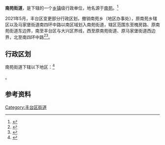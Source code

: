 {{中国乡级行政区
|景观照片文件名 = Nanyuan Airport Terminal.JPG
|景观照片描述 = [[北京南苑机场|北京南苑机场]]
|汉语拼音 = 
|其他语言 = 
|其他语言名称 = 
|旧称 = 
|地名出处 = 
|位置图文件名 = 
|位置图描述 = 
|自定义图片= 
|建置时间 = 
|政府驻地 = 
|毗邻 = 
|总面积 = 
|总人口 = 
|总人口年份 = 
|户籍人口 = 
|户籍人口年份 = 
|常住人口 = 
|常住人口年份 = 
|人口密度 = 
|GDP = 
|GDP年份 = 
|邮政编码 = 
|电话区号 = 10
|官方网站 = 
|网站名称 = 
|11/01/06/005/000}}

'''南苑街道'''，是{{PRC admin/fullname|11/01/06/005/000|3}}下辖的一个[[乡镇|乡镇]]级行政单位，地名源于[[南苑|南苑]]。<ref>{{PRC admin/ref sgc|{{PRC admin/parent|11/01/06/005/000}}}}</ref>

2021年5月，丰台区变更部分行政区划，撤销南苑乡（地区办事处），原南苑乡辖区以及马家堡街道南四环中路以南区域划入南苑街道，辖区范围东至槐房路、原南苑街道东边界，南至丰台区与大兴区界线，西至原南苑街道、原马家堡街道西边界，北至南四环中路<ref>{{cite web|url=http://www.bjft.gov.cn/ftq/zfgg/202105/c91bc591406c4b7f9f5132f3911b5b20.shtml|title=北京市丰台区人民政府关于变更部分行政区划的通告|publisher=丰台区民政局|date=2021-05-11|accessdate=2021-06-26|archive-date=2021-06-26|archive-url=https://web.archive.org/web/20210626154320/http://www.bjft.gov.cn/ftq/zfgg/202105/c91bc591406c4b7f9f5132f3911b5b20.shtml|dead-url=no}}</ref><ref>{{cite web|url=http://www.bjft.gov.cn/ftq/zfgg/202105/c91bc591406c4b7f9f5132f3911b5b20/files/0a5dc32d9325415eb2ed30aff370fe9e.pdf|title=丰台区部分地区行政区划变更示意图|publisher=丰台区人民政府|date=2021-05-11|accessdate=2021-06-26|archive-date=2021-06-26|archive-url=https://web.archive.org/web/20210626154617/http://www.bjft.gov.cn/ftq/zfgg/202105/c91bc591406c4b7f9f5132f3911b5b20/files/0a5dc32d9325415eb2ed30aff370fe9e.pdf|dead-url=no}}</ref>。

== 行政区划 ==

南苑街道下辖以下地区：<ref>{{PRC admin/ref sgc|11/01/06/005/000}}</ref>

{{PRC admin/children|11/01/06/005/000}}。

== 参考资料 ==

{{Reflist|2}}

{{北京市丰台区行政区划}}
{{北京行政区划小作品}}

[[Category:丰台区街道|Category:丰台区街道]]